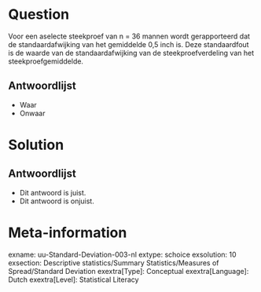 Question
========
Voor een aselecte steekproef van n = 36 mannen wordt gerapporteerd dat de standaardafwijking van het gemiddelde 0,5 inch is. Deze standaardfout is de waarde van de standaardafwijking van de steekproefverdeling van het steekproefgemiddelde.

Antwoordlijst
----------
* Waar
* Onwaar


Solution
========


Antwoordlijst
----------
* Dit antwoord is juist.
* Dit antwoord is onjuist.

Meta-information
================
exname: uu-Standard-Deviation-003-nl
extype: schoice
exsolution: 10
exsection: Descriptive statistics/Summary Statistics/Measures of Spread/Standard Deviation
exextra[Type]: Conceptual
exextra[Language]: Dutch
exextra[Level]: Statistical Literacy
